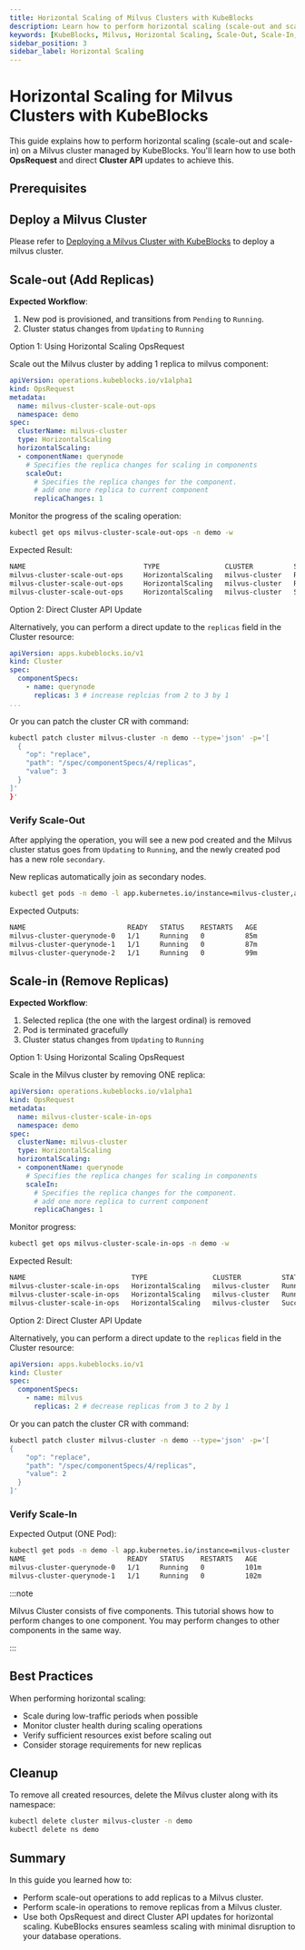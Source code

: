 ```yaml
---
title: Horizontal Scaling of Milvus Clusters with KubeBlocks
description: Learn how to perform horizontal scaling (scale-out and scale-in) on a Milvus cluster managed by KubeBlocks using OpsRequest and direct Cluster API updates.
keywords: [KubeBlocks, Milvus, Horizontal Scaling, Scale-Out, Scale-In, Kubernetes]
sidebar_position: 3
sidebar_label: Horizontal Scaling
---
```





# Horizontal Scaling for Milvus Clusters with KubeBlocks

This guide explains how to perform horizontal scaling (scale-out and scale-in) on a Milvus cluster managed by KubeBlocks. You'll learn how to use both **OpsRequest** and direct **Cluster API** updates to achieve this.

## Prerequisites


<Prerequisites />

## Deploy a Milvus Cluster

Please refer to [Deploying a Milvus Cluster with KubeBlocks](../03-topologies/02-cluster) to deploy a milvus cluster.

## Scale-out (Add Replicas)

**Expected Workflow**:

1. New pod is provisioned, and transitions from `Pending` to `Running`.
2. Cluster status changes from `Updating` to `Running`


<Tabs>

  <TabItem value="opsRequest" label="OpsRequest API" default>

  Option 1: Using Horizontal Scaling OpsRequest

  Scale out the Milvus cluster by adding 1 replica to milvus component:

  ```yaml
  apiVersion: operations.kubeblocks.io/v1alpha1
  kind: OpsRequest
  metadata:
    name: milvus-cluster-scale-out-ops
    namespace: demo
  spec:
    clusterName: milvus-cluster
    type: HorizontalScaling
    horizontalScaling:
    - componentName: querynode
      # Specifies the replica changes for scaling in components
      scaleOut:
        # Specifies the replica changes for the component.
        # add one more replica to current component
        replicaChanges: 1
  ```

  Monitor the progress of the scaling operation:

  ```bash
  kubectl get ops milvus-cluster-scale-out-ops -n demo -w
  ```

  Expected Result:
  ```bash
  NAME                             TYPE                CLUSTER          STATUS    PROGRESS   AGE
  milvus-cluster-scale-out-ops     HorizontalScaling   milvus-cluster   Running   0/1        9s
  milvus-cluster-scale-out-ops     HorizontalScaling   milvus-cluster   Running   1/1        16s
  milvus-cluster-scale-out-ops     HorizontalScaling   milvus-cluster   Succeed   1/1        16s
  ```
  </TabItem>

  <TabItem value="ClusterAPI" label="Cluster API">

  Option 2: Direct Cluster API Update

  Alternatively, you can perform a direct update to the `replicas` field in the Cluster resource:

  ```yaml
  apiVersion: apps.kubeblocks.io/v1
  kind: Cluster
  spec:
    componentSpecs:
      - name: querynode
        replicas: 3 # increase replcias from 2 to 3 by 1
  ...
  ```

  Or you can patch the cluster CR with command:

```bash
kubectl patch cluster milvus-cluster -n demo --type='json' -p='[
  {
    "op": "replace",
    "path": "/spec/componentSpecs/4/replicas",
    "value": 3
  }
]'
}'
```
  </TabItem>
</Tabs>

### Verify Scale-Out

After applying the operation, you will see a new pod created and the Milvus cluster status goes from `Updating` to `Running`, and the newly created pod has a new role `secondary`.

New replicas automatically join as secondary nodes.
```bash
kubectl get pods -n demo -l app.kubernetes.io/instance=milvus-cluster,apps.kubeblocks.io/component-name=querynode
```

Expected Outputs:
```bash
NAME                         READY   STATUS    RESTARTS   AGE
milvus-cluster-querynode-0   1/1     Running   0          85m
milvus-cluster-querynode-1   1/1     Running   0          87m
milvus-cluster-querynode-2   1/1     Running   0          99m
```

## Scale-in (Remove Replicas)

**Expected Workflow**:

1. Selected replica (the one with the largest ordinal) is removed
3. Pod is terminated gracefully
4. Cluster status changes from `Updating` to `Running`

<Tabs>

  <TabItem value="opsRequest" label="OpsRequest API" default>

  Option 1: Using Horizontal Scaling OpsRequest

  Scale in the Milvus cluster by removing ONE replica:

  ```yaml
  apiVersion: operations.kubeblocks.io/v1alpha1
  kind: OpsRequest
  metadata:
    name: milvus-cluster-scale-in-ops
    namespace: demo
  spec:
    clusterName: milvus-cluster
    type: HorizontalScaling
    horizontalScaling:
    - componentName: querynode
      # Specifies the replica changes for scaling in components
      scaleIn:
        # Specifies the replica changes for the component.
        # add one more replica to current component
        replicaChanges: 1
  ```

  Monitor progress:
  ```bash
  kubectl get ops milvus-cluster-scale-in-ops -n demo -w
  ```

  Expected Result:
  ```bash
  NAME                          TYPE                CLUSTER          STATUS    PROGRESS   AGE
  milvus-cluster-scale-in-ops   HorizontalScaling   milvus-cluster   Running   0/1        8s
  milvus-cluster-scale-in-ops   HorizontalScaling   milvus-cluster   Running   1/1        24s
  milvus-cluster-scale-in-ops   HorizontalScaling   milvus-cluster   Succeed   1/1        24s
  ```
  </TabItem>

  <TabItem value="ClusterAPI" label="Cluster API">

  Option 2: Direct Cluster API Update

  Alternatively, you can perform a direct update to the `replicas` field in the Cluster resource:

  ```yaml
  apiVersion: apps.kubeblocks.io/v1
  kind: Cluster
  spec:
    componentSpecs:
      - name: milvus
        replicas: 2 # decrease replicas from 3 to 2 by 1
  ```

Or you can patch the cluster CR with command:

```bash
kubectl patch cluster milvus-cluster -n demo --type='json' -p='[
{
    "op": "replace",
    "path": "/spec/componentSpecs/4/replicas",
    "value": 2
  }
]'
```

  </TabItem>

</Tabs>

### Verify Scale-In

Expected Output (ONE Pod):
```bash
kubectl get pods -n demo -l app.kubernetes.io/instance=milvus-cluster
NAME                         READY   STATUS    RESTARTS   AGE
milvus-cluster-querynode-0   1/1     Running   0          101m
milvus-cluster-querynode-1   1/1     Running   0          102m
```

:::note

Milvus Cluster consists of five components. This tutorial shows how to perform changes to one component.
You may perform changes to other components in the same way.

:::

## Best Practices

When performing horizontal scaling:
- Scale during low-traffic periods when possible
- Monitor cluster health during scaling operations
- Verify sufficient resources exist before scaling out
- Consider storage requirements for new replicas

## Cleanup
To remove all created resources, delete the Milvus cluster along with its namespace:
```bash
kubectl delete cluster milvus-cluster -n demo
kubectl delete ns demo
```

## Summary
In this guide you learned how to:
- Perform scale-out operations to add replicas to a Milvus cluster.
- Perform scale-in operations to remove replicas from a Milvus cluster.
- Use both OpsRequest and direct Cluster API updates for horizontal scaling.
KubeBlocks ensures seamless scaling with minimal disruption to your database operations.
